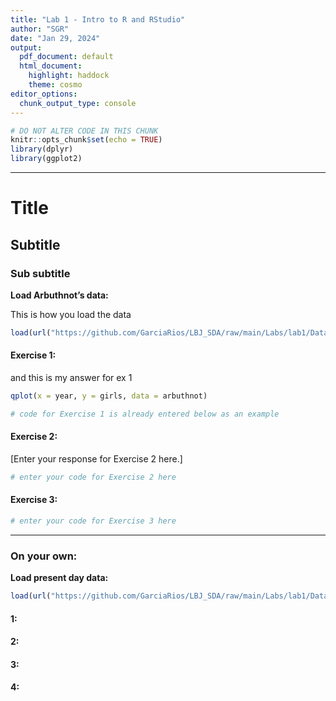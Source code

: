 ```yaml
---
title: "Lab 1 - Intro to R and RStudio"
author: "SGR"
date: "Jan 29, 2024"
output:
  pdf_document: default
  html_document:
    highlight: haddock
    theme: cosmo
editor_options:
  chunk_output_type: console
---
```


```r
# DO NOT ALTER CODE IN THIS CHUNK
knitr::opts_chunk$set(echo = TRUE)
library(dplyr)
library(ggplot2)
```

* * *

# Title

## Subtitle

### Sub subtitle


**Load Arbuthnot's data: **

This is how you load the data
```r
load(url("https://github.com/GarciaRios/LBJ_SDA/raw/main/Labs/lab1/Data/arbuthnot.RData")))
```







#### Exercise 1: 

and this is my answer for ex 1

```r
qplot(x = year, y = girls, data = arbuthnot)
```


```r
# code for Exercise 1 is already entered below as an example

```

#### Exercise 2:

[Enter your response for Exercise 2 here.]

```r
# enter your code for Exercise 2 here
```

#### Exercise 3:

```r
# enter your code for Exercise 3 here
```

* * *

### On your own:

**Load present day data: **
```r
load(url("https://github.com/GarciaRios/LBJ_SDA/raw/main/Labs/lab1/Data/present.RData"))
```

#### 1:


#### 2:


#### 3:


#### 4:





